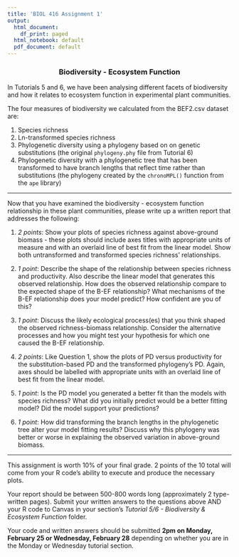 ```yaml
---
title: 'BIOL 416 Assignment 1'
output:
  html_document:
    df_print: paged
  html_notebook: default
  pdf_document: default
---
```

<center>
### Biodiversity - Ecosystem Function
</center>

In Tutorials 5 and 6, we have been analysing different facets of biodiversity and how it relates to ecosystem function in experimental plant communities. 

The four measures of biodiversity we calculated from the BEF2.csv dataset are:

1. Species richness
2. Ln-transformed species richness
3. Phylogenetic diversity using a phylogeny based on on genetic substitutions (the original `phylogeny.phy` file from Tutorial 6)
4. Phylogenetic diversity with a phylogenetic tree that has been transformed to have branch lengths that reflect time rather than substitutions (the phylogeny created by the `chronoMPL()` function from the `ape` library)

*** 

Now that you have examined the biodiversity - ecosystem function relationship in these plant communities, please write up a written report that addresses the following:

1. *2 points*: Show your plots of species richness against above-ground biomass - these plots should include axes titles with appropriate units of measure and with an overlaid line of best fit from the linear model. Show both untransformed and transformed species richness' relationships. 

2. *1 point*: Describe the shape of the relationship between species richness and productivity. Also describe the linear model that generates this observed relationship. How does the observed relationship compare to the expected shape of the B-EF relationship? What mechanisms of the B-EF relationship does your model predict? How confident are you of this? 

3. *1 point*: Discuss the likely ecological process(es) that you think shaped the observed richness-biomass relationship. Consider the alternative processes and how you might test your hypothesis for which one caused the B-EF relationship. 

4. *2 points*: Like Question 1, show the plots of PD versus productivity for the substitution-based PD and the transformed phylogeny's PD. Again, axes should be labelled with appropriate units with an overlaid line of best fit from the linear model. 

5. *1 point*: Is the PD model you generated a better fit than the models with species richness? What did you initially predict would be a better fitting model? Did the model support your predictions?

5. *1 point*: How did transforming the branch lengths in the phylogenetic tree alter your model fitting results? Discuss why this phylogeny was better or worse in explaining the observed variation in above-ground biomass. 

*** 

This assignment is worth 10% of your final grade. 2 points of the 10 total will come from your R code's ability to execute and produce the necessary plots. 

Your report should be between 500-800 words long (approximately 2 type-written pages).
Submit your written answers to the questions above AND your R code to Canvas in your section's *Tutorial 5/6 - Biodiversity & Ecosystem Function* folder.

Your code and written answers should be submitted **2pm on Monday, February 25 or Wednesday, February 28** depending on whether you are in the Monday or Wednesday tutorial section. 
